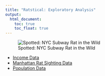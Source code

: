 ```yaml
---
title: "Ratstical: Exploratory Analysis"
output: 
  html_document:
    toc: true
    toc_float: true
---
```


![Spotted: NYC Subway Rat in the Wild](images/rat.jpeg)

<nav class="navbar">
  <ul>
    <li><a href="income.html">Income Data</a></li>
    <li><a href="ratsighting.html">Manhattan Rat Sighting Data</a></li>
    <li><a href="population.html">Population Data</a></li>
    </li>
  </ul>
</nav>